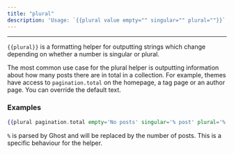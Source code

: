 ```yaml
---
title: "plural"
description: 'Usage: `{{plural value empty="" singular="" plural=""}}`'
---
```


***


`{{plural}}` is a formatting helper for outputting strings which change depending on whether a number is singular or plural.

The most common use case for the plural helper is outputting information about how many posts there are in total in a collection. For example, themes have access to `pagination.total` on the homepage, a tag page or an author page. You can override the default text.

### Examples

```handlebars
{{plural pagination.total empty='No posts' singular='% post' plural='% posts'}}
```

`%` is parsed by Ghost and will be replaced by the number of posts. This is a specific behaviour for the helper.